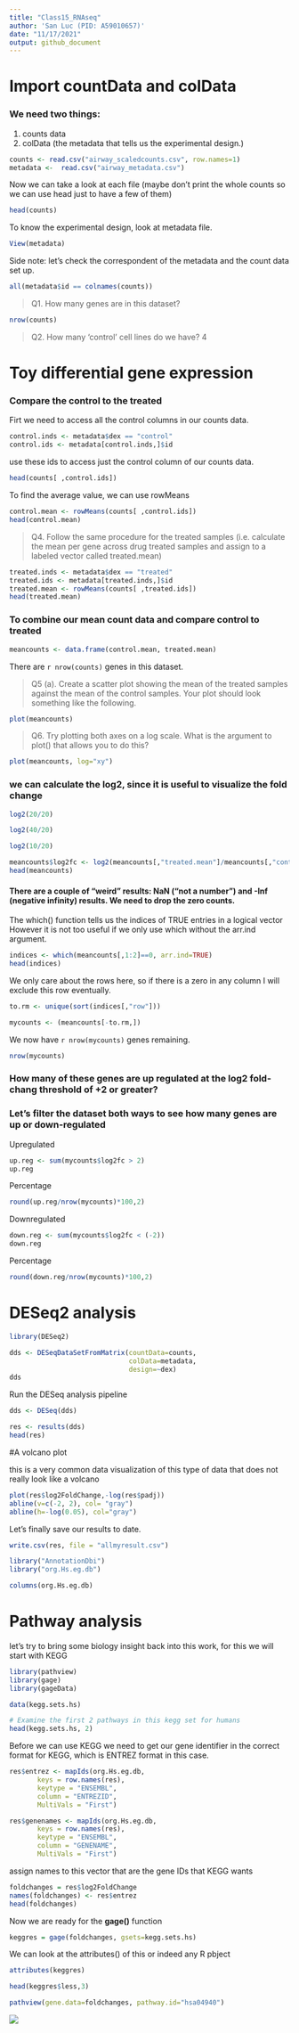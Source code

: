 ```yaml
---
title: "Class15_RNAseq"
author: 'San Luc (PID: A59010657)'
date: "11/17/2021"
output: github_document
---
```



# Import countData and colData

### We need two things:
1. counts data 
2. colData (the metadata that tells us the experimental design.)
```r
counts <- read.csv("airway_scaledcounts.csv", row.names=1)
metadata <-  read.csv("airway_metadata.csv")
```

Now we can take a look at each file (maybe don't print the whole counts so we can use head just to have a few of them)

```r
head(counts)
```

To know the experimental design, look at metadata file.

```r
View(metadata)
```

Side note: let's check the correspondent of the metadata and the count data set up. 

```r
all(metadata$id == colnames(counts))

```

> Q1. How many genes are in this dataset? 

```r
nrow(counts)
```


> Q2. How many 'control' cell lines do we have?
4

# Toy differential gene expression

### Compare the control to the treated 

Firt we need to access all the control columns in our counts data.


```r
control.inds <- metadata$dex == "control"
control.ids <- metadata[control.inds,]$id
```

use these ids to access just the control column of our counts data. 

```r
head(counts[ ,control.ids])
```

To find the average value, we can use rowMeans

```r
control.mean <- rowMeans(counts[ ,control.ids])
head(control.mean)
```
> Q4. Follow the same procedure for the treated samples (i.e. calculate the mean per gene across drug treated samples and assign to a labeled vector called treated.mean)

```r
treated.inds <- metadata$dex == "treated"
treated.ids <- metadata[treated.inds,]$id
treated.mean <- rowMeans(counts[ ,treated.ids])
head(treated.mean)
```


### To combine our mean count data and compare control to treated 

```r
meancounts <- data.frame(control.mean, treated.mean)
```

There are `r nrow(counts)` genes in this dataset. 

> Q5 (a). Create a scatter plot showing the mean of the treated samples against the mean of the control samples. Your plot should look something like the following.

```r
plot(meancounts)
```

> Q6. Try plotting both axes on a log scale. What is the argument to plot() that allows you to do this? 

```r
plot(meancounts, log="xy")
```


### we can calculate the log2, since it is useful to visualize the fold change 

```r
log2(20/20)
```
```r
log2(40/20)
```
```r
log2(10/20)
```

```r
meancounts$log2fc <- log2(meancounts[,"treated.mean"]/meancounts[,"control.mean"])
head(meancounts)
```

#### There are a couple of “weird” results: NaN (“not a number”) and -Inf (negative infinity) results. We need to drop the zero counts. 

The which() function tells us the indices of TRUE entries in a logical vector 
However it is not too useful if we only use which without the arr.ind argument. 

```r
indices <- which(meancounts[,1:2]==0, arr.ind=TRUE)
head(indices)
```
We only care about the rows here, so if there is a zero in any column I will exclude this row eventually. 
```r
to.rm <- unique(sort(indices[,"row"]))
```
```r
mycounts <- (meancounts[-to.rm,])
```

We now have `r nrow(mycounts)` genes remaining. 

```r
nrow(mycounts)
```

### How many of these genes are up regulated at the log2 fold-chang threshold of +2 or greater? 

### Let’s filter the dataset both ways to see how many genes are up or down-regulated

Upregulated
```r
up.reg <- sum(mycounts$log2fc > 2)
up.reg
```
Percentage

```r
round(up.reg/nrow(mycounts)*100,2)
```

Downregulated 
```r
down.reg <- sum(mycounts$log2fc < (-2))
down.reg
```
Percentage 
```r
round(down.reg/nrow(mycounts)*100,2)
```


# DESeq2 analysis
```r
library(DESeq2)
```

```r
dds <- DESeqDataSetFromMatrix(countData=counts, 
                              colData=metadata, 
                              design=~dex)
dds
```

Run the DESeq analysis pipeline

```r
dds <- DESeq(dds)
```
```r
res <- results(dds)
head(res)
```

#A volcano plot 

this is a very common data visualization of this type of data that does not really look like a volcano

```r
plot(res$log2FoldChange,-log(res$padj))
abline(v=c(-2, 2), col= "gray")
abline(h=-log(0.05), col="gray")
```

Let's finally save our results to date. 

```r
write.csv(res, file = "allmyresult.csv")
```



```r
library("AnnotationDbi")
library("org.Hs.eg.db")
```

```r
columns(org.Hs.eg.db)
```


# Pathway analysis

let's try to bring some biology insight back into this work, for this we will start with KEGG

```r
library(pathview)
library(gage)
library(gageData)
```

```r
data(kegg.sets.hs)
```

```r
# Examine the first 2 pathways in this kegg set for humans
head(kegg.sets.hs, 2)
```
Before we can use KEGG we need to get our gene identifier in the correct format for KEGG, which is ENTREZ format in this case. 

```r
res$entrez <- mapIds(org.Hs.eg.db,
       keys = row.names(res),
       keytype = "ENSEMBL",
       column = "ENTREZID",
       MultiVals = "First")

res$genenames <- mapIds(org.Hs.eg.db,
       keys = row.names(res),
       keytype = "ENSEMBL",
       column = "GENENAME",
       MultiVals = "First")

```
assign names to this vector that are the gene IDs that KEGG wants 

```r
foldchanges = res$log2FoldChange
names(foldchanges) <- res$entrez
head(foldchanges)
```

Now we are ready for the **gage()** function

```r
keggres = gage(foldchanges, gsets=kegg.sets.hs)
```

We can look at the attributes() of this or indeed any R pbject 

```r
attributes(keggres)
```

```r
head(keggres$less,3)
```

```r
pathview(gene.data=foldchanges, pathway.id="hsa04940")
```
![](hsa04940.pathview.png)

